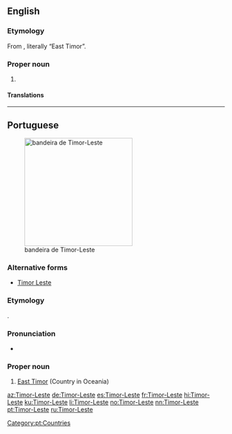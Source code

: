 ==English==
{{wikipedia}}

===Etymology===
From {{etyl|pt|en}} {{term|Timor-Leste|lang=pt}}, literally “East Timor”.

===Proper noun===
{{en-proper noun}}

# {{non-gloss definition|The official name of [[East Timor]].}}

====Translations====
{{trans-see|East Timor}}

----

==Portuguese==
{{wikipedia|lang=pt}}
[[Image:Flag of East Timor.svg|thumb|250px|bandeira de Timor-Leste]]

===Alternative forms===
* [[Timor Leste]]

===Etymology===
{{compound|Timor|leste|alt2=Leste|gloss1=Timor|gloss2=east|lang=pt}}.

===Pronunciation===
* {{a|Portugal}} {{IPA|/ti.moɾˈlɛʃ.tɨ/|lang=pt}}

===Proper noun===
{{pt-proper noun|m}}

# [[East Timor]] (Country in Oceania)

[[Category:pt:Countries]]

[[az:Timor-Leste]]
[[de:Timor-Leste]]
[[es:Timor-Leste]]
[[fr:Timor-Leste]]
[[hi:Timor-Leste]]
[[ku:Timor-Leste]]
[[li:Timor-Leste]]
[[no:Timor-Leste]]
[[nn:Timor-Leste]]
[[pt:Timor-Leste]]
[[ru:Timor-Leste]]